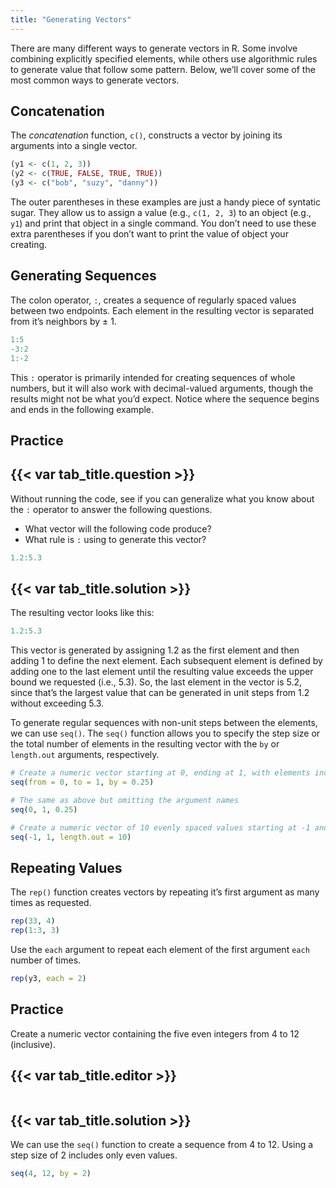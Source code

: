 ```yaml
---
title: "Generating Vectors"
---
```


There are many different ways to generate vectors in R. Some involve combining explicitly specified elements, while
others use algorithmic rules to generate value that follow some pattern. Below, we'll cover some of the most common ways
to generate vectors.

## Concatenation

The *concatenation* function, `c()`, constructs a vector by joining its arguments into a single vector.

```r
(y1 <- c(1, 2, 3))
(y2 <- c(TRUE, FALSE, TRUE, TRUE))
(y3 <- c("bob", "suzy", "danny"))
```
::: {.column-margin}

:::: {.callout-note}

The outer parentheses in these examples are just a handy piece of syntatic sugar. They allow us to assign a value (e.g.,
`c(1, 2, 3`) to an object (e.g., `y1`) and print that object in a single command. You don't need to use these extra
parentheses if you don't want to print the value of object your creating.

::::

:::

## Generating Sequences

The colon operator, `:`, creates a sequence of regularly spaced values between two endpoints. Each element in the resulting
vector is separated from it's neighbors by $\pm$ 1.

```r
1:5
-3:2
1:-2
```

This `:` operator is primarily intended for creating sequences of whole numbers, but it will also work with decimal-valued
arguments, though the results might not be what you'd expect. Notice where the sequence begins and ends in the following
example.

::: practice

## Practice

:::: {.panel-tabset}
## {{< var tab_title.question >}}

Without running the code, see if you can generalize what you know about the `:` operator to answer the following
questions.

- What vector will the following code produce?
- What rule is `:` using to generate this vector?

```r
1.2:5.3
```

## {{< var tab_title.solution >}}

The resulting vector looks like this:

```r
1.2:5.3
```

This vector is generated by assigning 1.2 as the first element and then adding 1 to define the next element. Each subsequent
element is defined by adding one to the last element until the resulting value exceeds the upper bound we requested (i.e.,
5.3). So, the last element in the vector is 5.2, since that's the largest value that can be generated in unit steps from
1.2 without exceeding 5.3.
::::

:::

To generate regular sequences with non-unit steps between the elements, we can use `seq()`. The `seq()` function allows
you to specify the step size or the total number of elements in the resulting vector with the `by` or `length.out`
arguments, respectively.

```r
# Create a numeric vector starting at 0, ending at 1, with elements increasing by steps of 0.25
seq(from = 0, to = 1, by = 0.25)

# The same as above but omitting the argument names
seq(0, 1, 0.25)

# Create a numeric vector of 10 evenly spaced values starting at -1 and ending at 1
seq(-1, 1, length.out = 10)
```

## Repeating Values

The `rep()` function creates vectors by repeating it's first argument as many times as requested.

```r
rep(33, 4)
rep(1:3, 3)
```

Use the `each` argument to repeat each element of the first argument `each` number of times.

```r
rep(y3, each = 2)
```

::: practice

## Practice

Create a numeric vector containing the five even integers from 4 to 12 (inclusive).

:::: {.panel-tabset}
## {{< var tab_title.editor >}}

```webr-r
```

## {{< var tab_title.solution >}}

We can use the `seq()` function to create a sequence from 4 to 12. Using a step size of 2 includes only even values.

```r
seq(4, 12, by = 2)
```
::::

:::
